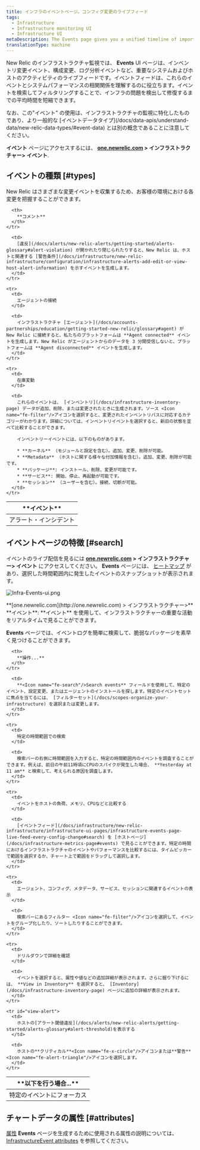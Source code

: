 ```yaml
---
title: インフラのイベントページ。コンフィグ変更のライブフィード
tags:
  - Infrastructure
  - Infrastructure monitoring UI
  - Infrastructure UI
metaDescription: The Events page gives you a unified timeline of important changes and events in your architecture.
translationType: machine
---
```



New Relic のインフラストラクチャ監視では、 **Events** UI ページは、インベントリ変更イベント、構成変更、ログ分析イベントなど、重要なシステムおよびホストのアクティビティのライブフィードです。イベントフィードは、これらのイベントとシステムパフォーマンスの相関関係を理解するのに役立ちます。イベントを検索してフィルタリングすることで、インフラの問題を検出して修復するまでの平均時間を短縮できます。

<Callout variant="tip">
  なお、この"イベント" の使用は、インフラストラクチャの監視に特化したものであり、より一般的な [イベントデータタイプ](/docs/data-apis/understand-data/new-relic-data-types/#event-data) とは別の概念であることに注意してください。
</Callout>

**イベント** ページにアクセスするには、 **[one.newrelic.com](http://one.newrelic.com) > インフラストラクチャー> イベント**.

## イベントの種類 [#types]

New Relic はさまざまな変更イベントを収集するため、お客様の環境における各変更を把握することができます。

<table>
  <thead>
    <tr>
      <th style={{ width: "200px" }}>
        **イベント**
      </th>

      <th>
        **コメント**
      </th>
    </tr>
  </thead>

  <tbody>
    <tr>
      <td>
        アラート・インシデント
      </td>

      <td>
        [違反](/docs/alerts/new-relic-alerts/getting-started/alerts-glossary#alert-violation) が開かれたり閉じられたりすると、New Relic は、ホストと関連する [警告条件](/docs/infrastructure/new-relic-infrastructure/configuration/infrastructure-alerts-add-edit-or-view-host-alert-information) を示すイベントを生成します。
      </td>
    </tr>

    <tr>
      <td>
        エージェントの接続
      </td>

      <td>
        インフラストラクチャ [エージェント](/docs/accounts-partnerships/education/getting-started-new-relic/glossary#agent) が New Relic に接続すると、私たちのプラットフォームは **Agent connected** イベントを生成します。New Relic がエージェントからのデータを 3 分間受信しないと、プラットフォームは **Agent disconnected** イベントを生成します。
      </td>
    </tr>

    <tr>
      <td>
        在庫変動
      </td>

      <td>
        これらのイベントは、 [インベントリ](/docs/infrastructure-inventory-page) データが追加、削除、または変更されたときに生成されます。ソース <Icon name="fe-filter"/>アイコンを選択すると、変更されたインベントリパスに対応するカテゴリーがわかります。詳細については、インベントリイベントを選択すると、新旧の状態を並べて比較することができます。

        インベントリーイベントには、以下のものがあります。

        * **カーネル** （モジュールと設定を含む）。追加、変更、削除が可能。
        * **Metadata** （ホストに関する様々な付加情報を含む）。追加、変更、削除が可能です。
        * **パッケージ**: インストール、削除、変更が可能です。
        * **サービス**: 開始、停止、再起動が可能です。
        * **セッション** （ユーザーを含む）。接続、切断が可能。
      </td>
    </tr>
  </tbody>
</table>

## イベントページの特徴 [#search]

イベントのライブ配信を見るには **[one.newrelic.com](http://one.newrelic.com) > インフラストラクチャー> イベント** にアクセスしてください。 **Events** ページには、 [ヒートマップ](/docs/infrastructure/new-relic-infrastructure/infrastructure-ui-pages/events-heatmap-examine-patterns-time-range) があり、選択した時間範囲内に発生したイベントのスナップショットが表示されます。

<img
  title="Infra-Events-ui.png"
  alt="Infra-Events-ui.png"
  src={infraEventsUi}
/>

<figcaption>
  **[one.newrelic.com](http://one.newrelic.com) > インフラストラクチャー>** **イベント**: **イベント** を使用して、インフラストラクチャーの重要な活動をリアルタイムで見ることができます。
</figcaption>

**Events** ページでは、イベントログを簡単に検索して、脆弱なパッケージを素早く見つけることができます。

<table>
  <thead>
    <tr>
      <th style={{ width: "230px" }}>
        **以下を行う場合...**
      </th>

      <th>
        **操作...**
      </th>
    </tr>
  </thead>

  <tbody>
    <tr>
      <td>
        特定のイベントにフォーカス
      </td>

      <td>
        **<Icon name="fe-search"/>Search events** フィールドを使用して、特定のイベント、設定変更、またはエージェントのインストールを探します。特定のイベントセットに焦点を当てるには、 [フィルターセット](/docs/scopes-organize-your-infrastructure) を選択または変更します。
      </td>
    </tr>

    <tr>
      <td>
        特定の時間範囲での検索
      </td>

      <td>
        検索バーの右側に時間範囲を入力すると、特定の時間範囲内のイベントを調査することができます。例えば、前日の午前11時頃にCPUのスパイクが発生した場合、 **Yesterday at 11 am** と検索して、考えられる原因を調査します。
      </td>
    </tr>

    <tr>
      <td>
        イベントをホストの負荷、メモリ、CPUなどと比較する
      </td>

      <td>
        [イベントフィード](/docs/infrastructure/new-relic-infrastructure/infrastructure-ui-pages/infrastructure-events-page-live-feed-every-config-change#search) を [ホストページ](/docs/infrastructure-metrics-page#events) で見ることができます。特定の時間におけるインフラストラクチャのイベントやパフォーマンスを比較するには、タイムピッカーで範囲を選択するか、チャート上で範囲をドラッグして選択します。
      </td>
    </tr>

    <tr>
      <td>
        エージェント、コンフィグ、メタデータ、サービス、セッションに関連するイベントの表示
      </td>

      <td>
        検索バーにあるフィルター <Icon name="fe-filter"/>アイコンを選択して、イベントをグループ化したり、ソートしたりすることができます。
      </td>
    </tr>

    <tr>
      <td>
        ドリルダウンで詳細を確認
      </td>

      <td>
        イベントを選択すると、属性や値などの追加詳細が表示されます。さらに掘り下げるには、 **View in Inventory** を選択すると、 [Inventory](/docs/infrastructure-inventory-page) ページに追加の詳細が表示されます。
      </td>
    </tr>

    <tr id="view-alert">
      <td>
        ホストの[アラート閾値違反](/docs/alerts/new-relic-alerts/getting-started/alerts-glossary#alert-threshold)を表示する
      </td>

      <td>
        ホストの**クリティカル**<Icon name="fe-x-circle"/>アイコンまたは**警告**<Icon name="fe-alert-triangle"/>アイコンを選択します。
      </td>
    </tr>
  </tbody>
</table>

## チャートデータの属性 [#attributes]

[属性](/docs/accounts-partnerships/education/getting-started-new-relic/glossary#attribute) **Events** ページを生成するために使用される属性の説明については、 [InfrastructureEvent attributes](https://docs.newrelic.com/attribute-dictionary/?event=InfrastructureEvent) を参照してください。
